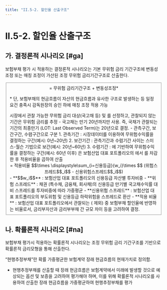 ```yaml
---
title: "II.5-2. 할인율 산출구조"
---
```

# II.5-2. 할인율 산출구조

## 가. 결정론적 시나리오 [#ga]
보험부채 평가 시 적용하는 결정론적 시나리오는 기본 무위험 금리 기간구조에 변동성 조정 또는 매칭 조정이 가산된 조정 무위험 금리기간구조로 산출한다.

<Fieldset legend = "결정론적 시나리오 산출 기본구조" toggleable>

<Math>
결정론적 시나리오
  <center>
   = 무위험 금리기간구조 + 변동성조정*
  </center>

<SubText> \* 단, 보험부채의 현금흐름이 자산의 현금흐름과 유사한 구조로 발생하는 등 일정 요건 충족시 감독원장의 승인 하에 매칭 조정 적용 가능</SubText>
</Math>

<SCard subTitle="무위험 금리기간구조">
시장에서 관찰 가능한 무위험 금리 대상(국고채 등) 및 <OverlayDemo id="최종관찰만기" />를 선정하고, 관찰되지 않는 기간은 무위험 금리를 추정
- 국고채는 만기 20년까지만 사용. 즉, 국채가 관찰되는 기간의 최종만기 (LOT: Last Observed Term)는 20년으로 결정.
- 관측구간, 보간구간, 수렴구간으로 구분
1. 관측기간 : 시장데이터를 이용하여 무위험수익률을 결정하는 구간(예시: 0년~20년)
2. 보간기간 : 관측기간과 수렴기간 사이는 스미스-월슨 기법으로 보간(예시: 20년~60년)
3. 수렴기간 : <OverlayDemo id="최종관찰만기" />에 기반하여 무위험수익률을 결정하는 구간(예시: 60년 이후)
</SCard>

<SCard subTitle="변동성 조정">
<OverlayDemo id="변동성조정" />은 보험산업 대표 포트폴리오의 <OverlayDemo id="위험스프레드" />에서 <OverlayDemo id="신용위험스프레드" />를 차감한 후 적용비율을 곱하여 산출

<Math marginRatio = '2%' >
변동성조정
  <center>
   = 적용비율 $$\times \displaystyle\sum_{i=신용등급}{w_i}\times $$ (위험스프레드$$_i$$ - 신용위험스프레드$$_i$$)
   </center>
<SCard>
 - **$$w_i$$** : 보험산업 대표 포트폴리오의 신용등급 자산별 투자비중
 - **위험 스프레드** : 채권 (특수채, 금융채, 회사채)의 신용등급 만기별 국고채수익률 대비 스프레드를 투자비중에 따라 가중평균
 - **신용위험 스프레드** : 보험산업 대표 포트폴리오의 부도위험 및 신용등급 하락위험을 스프레드로 환산
 - **적용 비율** : 보험산업 대표 포트폴리오에서 관찰되는 <OverlayDemo id="위험스프레드"/> (<OverlayDemo id="신용위험스프레드"/> 제외) 중 보험부채 할인율에 반영하는 비율로서, 금리부자산과 금리부부채 간 규모 차이 등을 고려하여 결정.
</SCard>
</Math>
</SCard>

</Fieldset>



## 나. 확률론적 시나리오 [#na]

보험부채 평가시 적용하는 확률론적 시나리오는 조정 무위험 금리 기간구조를 기반으로 확률론적 금리모형을 통해 산출한다.


<Accordion multiple activeIndex={[]}>
<AccordionTab header="확률론적 시나리오의 필요성">

“현행추정부채”란 확률 가중평균한 보험계약 장래 현금흐름의 현재가치로 정의함.
- 현행추정부채를 산출할 때 장래 현금흐름은 보험계약에서 미래에 발생할 것으로 예상되는 옵션 및 보증을 고려하여 평가해야 하며, 이를 위해 확률론적 시나리오를 사용하여 산출한 장래 현금흐름을 가중평균하여 현행추정부채를 평가

</AccordionTab>
</Accordion>
